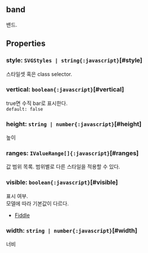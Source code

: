 ## band
밴드.
## Properties

### style: `SVGStyles | string{:javascript}`[#style]
스타일셋 혹은 class selector.  

### vertical: `boolean{:javascript}`[#vertical]
true면 수직 bar로 표시한다.  
`default: false`  

### height: `string | number{:javascript}`[#height]
높이  

### ranges: `IValueRange[]{:javascript}`[#ranges]
값 범위 목록.
범위별로 다른 스타일을 적용할 수 있다.  

### visible: `boolean{:javascript}`[#visible]
표시 여부.\
모델에 따라 기본값이 다르다.
- [Fiddle](https:/jsfiddle.net/gh/get/library/pure/realgrid/realchart-demo/tree/master/bargroup/bargroup-multi)  

### width: `string | number{:javascript}`[#width]
너비  
